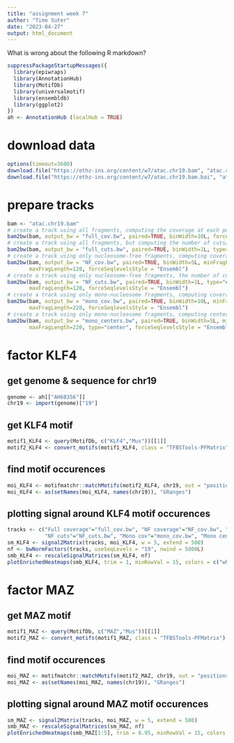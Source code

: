 ---
title: "assignment week 7"
author: "Timo Suter"
date: "2023-04-27"
output: html_document
---

What is wrong about the following R markdown?
```{r}
suppressPackageStartupMessages({
  library(epiwraps)
  library(AnnotationHub)
  library(MotifDb)
  library(universalmotif)
  library(ensembldb)
  library(ggplot2)
})
ah <- AnnotationHub (localHub = TRUE)
```

# download data
```{r}
options(timeout=3600)
download.file("https://ethz-ins.org/content/w7/atac.chr19.bam", "atac.chr19.bam", mode = "wb")
download.file("https://ethz-ins.org/content/w7/atac.chr19.bam.bai", "atac.chr19.bam.bai", mode = "wb")
```

# prepare tracks
```{r}
bam <- "atac.chr19.bam"
# create a track using all fragments, computing the coverage at each position (and force Ensembl naming)
bam2bw(bam, output_bw = "full_cov.bw", paired=TRUE, binWidth=10L, forceSeqlevelsStyle = "Ensembl")
# create a track using all fragments, but computing the number of cuts/insertion sites at each position
bam2bw(bam, output_bw = "full_cuts.bw", paired=TRUE, binWidth=1L, type="ends", forceSeqlevelsStyle = "Ensembl")
# create a track using only nucleosome-free fragments, computing coverage
bam2bw(bam, output_bw = "NF_cov.bw", paired=TRUE, binWidth=5L, minFragLength=30, 
       maxFragLength=120, forceSeqlevelsStyle = "Ensembl")
# create a track using only nucleosome-free fragments, the number of cuts/insertion sites at each position
bam2bw(bam, output_bw = "NF_cuts.bw", paired=TRUE, binWidth=1L, type="ends", minFragLength=30, 
       maxFragLength=120, forceSeqlevelsStyle = "Ensembl")
# create a track using only mono-nucleosome fragments, computing coverage
bam2bw(bam, output_bw = "mono_cov.bw", paired=TRUE, binWidth=10L, minFragLength=140,
       maxFragLength=220, forceSeqlevelsStyle = "Ensembl")
# create a track using only mono-nucleosome fragments, computing centers
bam2bw(bam, output_bw = "mono_centers.bw", paired=TRUE, binWidth=5L, minFragLength=140,
       maxFragLength=220, type="center", forceSeqlevelsStyle = "Ensembl")
```

# factor KLF4
## get genome & sequence for chr19
```{r}
genome <- ah[["AH68356"]]
chr19 <- import(genome)["19"]
```

## get KLF4 motif
```{r}
motif1_KLF4 <- query(MotifDb, c("KLF4","Mus"))[[1]]
motif2_KLF4 <- convert_motifs(motif1_KLF4, class = "TFBSTools-PFMatrix")
```

## find motif occurences
```{r}
moi_KLF4 <- motifmatchr::matchMotifs(motif2_KLF4, chr19, out = "positions", p.cutoff = 1e-5)[[1]]
moi_KLF4 <- as(setNames(moi_KLF4, names(chr19)), "GRanges")
```

## plotting signal around KLF4 motif occurences
```{r}
tracks <- c("Full coverage"="full_cov.bw", "NF coverage"="NF_cov.bw", "All cuts"="full_cuts.bw",
            "NF cuts"="NF_cuts.bw", "Mono cov"="mono_cov.bw", "Mono centers"="mono_centers.bw")
sm_KLF4 <- signal2Matrix(tracks, moi_KLF4, w = 5, extend = 500)
nf <- bwNormFactors(tracks, useSeqLevels = "19", nwind = 5000L)
smb_KLF4 <- rescaleSignalMatrices(sm_KLF4, nf)
plotEnrichedHeatmaps(smb_KLF4, trim = 1, minRowVal = 15, colors = c("white", "darkred"))
```

# factor MAZ
## get MAZ motif
```{r}
motif1_MAZ <- query(MotifDb, c("MAZ","Mus"))[[1]]
motif2_MAZ <- convert_motifs(motif1_MAZ, class = "TFBSTools-PFMatrix")
```

## find motif occurences
```{r}
moi_MAZ <- motifmatchr::matchMotifs(motif2_MAZ, chr19, out = "positions", p.cutoff = 1e-5)[[1]]
moi_MAZ <- as(setNames(moi_MAZ, names(chr19)), "GRanges")
```

## plotting signal around MAZ motif occurences
```{r}
sm_MAZ <- signal2Matrix(tracks, moi_MAZ, w = 5, extend = 500)
smb_MAZ <- rescaleSignalMatrices(sm_MAZ, nf)
plotEnrichedHeatmaps(smb_MAZ[1:5], trim = 0.95, minRowVal = 15, colors = c("white", "darkred"))
```
